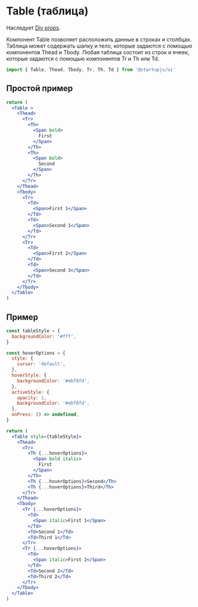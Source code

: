 
# Table (таблица)
Наследует [Div props](/docs/components/Div).

Компонент Table позволяет расположить данные в строках и столбцах. Таблица может содержать шапку и тело, которые задаются с помощью компонентов Thead и Tbody. Любая таблица состоит из строк и ячеек, которые задаются с помощью компонентов Tr и Th или Td.

```jsx
import { Table, Thead, Tbody, Tr, Th, Td } from '@startupjs/ui'
```

## Простой пример

```jsx example
return (
  <Table >
    <Thead>
      <Tr>
        <Th>
          <Span bold>
            First
          </Span>
        </Th>
        <Th>
          <Span bold>
            Second
          </Span>
        </Th>
      </Tr>
    </Thead>
    <Tbody>
      <Tr>
        <Td>
          <Span>First 1</Span>
        </Td>
        <Td>
          <Span>Second 1</Span>
        </Td>
      </Tr>
      <Tr>
        <Td>
          <Span>First 2</Span>
        </Td>
        <Td>
          <Span>Second 3</Span>
        </Td>
      </Tr>
    </Tbody>
  </Table>
)
```


## Пример

```jsx example
const tableStyle = {
  backgroundColor: '#fff',
}

const hoverOptions = {
  style: {
    cursor: 'default',
  },
  hoverStyle: {
    backgroundColor: '#ebf8fd',
  },
  activeStyle: {
    opacity: 1,
    backgroundColor: '#ebf8fd',
  },
  onPress: () => undefined,
}

return (
  <Table style={tableStyle}>
    <Thead>
      <Tr>
        <Th {...hoverOptions}>
          <Span bold italic>
            First
          </Span>
        </Th>
        <Th {...hoverOptions}>Second</Th>
        <Th {...hoverOptions}>Third</Th>
      </Tr>
    </Thead>
    <Tbody>
      <Tr {...hoverOptions}>
        <Td>
          <Span italic>First 1</Span>
        </Td>
        <Td>Second 1</Td>
        <Td>Third 1</Td>
      </Tr>
      <Tr {...hoverOptions}>
        <Td>
          <Span italic>First 2</Span>
        </Td>
        <Td>Second 2</Td>
        <Td>Third 2</Td>
      </Tr>
    </Tbody>
  </Table>
)
```
